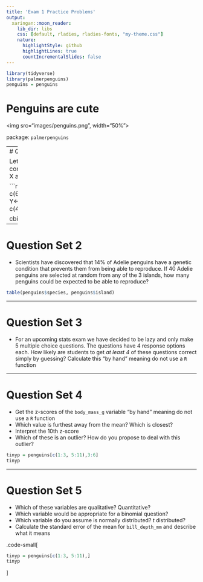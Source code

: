 ---
title: 'Exam 1 Practice Problems'
output:
  xaringan::moon_reader:
    lib_dir: libs
    css: [default, rladies, rladies-fonts, "my-theme.css"]
    nature:
      highlightStyle: github
      highlightLines: true
      countIncrementalSlides: false
---
```{r setup, warning=FALSE, message=FALSE, include = FALSE}
library(tidyverse)
library(palmerpenguins)
penguins = penguins
```


# Penguins are cute

<img src="images/penguins.png", width="50%">

package: `palmerpenguins`

---
# Question Set 1

Let's MANUALLY calculate the correlation between two variables X and Y

```{r, echo=FALSE}
X<-c(6,12,13,17,22,25,27,29,30,32)
Y<-c(45,47,39,58,68,76,75,74,78,81)

cbind(X,Y)
```

---

# Question Set 2

- Scientists have discovered that 14% of Adelie penguins have a genetic condition that prevents them from being able to reproduce. If 40 Adelie penguins are selected at random from any of the 3 islands, how many penguins could be expected to be able to reproduce?

```{r, echo=FALSE}
table(penguins$species, penguins$island)
```

---

# Question Set 3

- For an upcoming stats exam we have decided to be lazy and only make 5 multiple choice questions. The questions have 4 response options each. How likely are students to get *at least 4* of these questions correct simply by guessing? Calculate this "by hand" meaning do not use a `R` function

---

# Question Set 4

- Get the z-scores of the `body_mass_g` variable "by hand" meaning do not use a `R` function
- Which value is furthest away from the mean? Which is closest?
- Interpret the 10th z-score
- Which of these is an outlier? How do you propose to deal with this outlier?

```{r, echo=FALSE}
tinyp = penguins[c(1:3, 5:11),3:6]
tinyp
```

---

# Question Set 5

- Which of these variables are qualitative? Quantitative?
- Which variable would be appropriate for a binomial question?
- Which variable do you assume is normally distributed? $t$ distributed?
- Calculate the standard error of the mean for `bill_depth_mm` and describe what it means

.code-small[
```{r, echo=FALSE}
tinyp = penguins[c(1:3, 5:11),]
tinyp
```
]


<!-- --- -->

<!-- # Results Question Set 1 -->

<!-- - Mean of X is 21.3 -->
<!-- - Mean of Y is 64.1 -->
<!-- - Sum of (X-Xmean)*(Y-Ymean) is 1172.7 -->
<!-- - Sum of (X-Xmean)^2 is 704.1 -->
<!-- - Sum of (Y-Ymean)^2 is 2176.9 -->
<!-- - To calculate Correlation r= 1172.7/sqrt(704.1*2176.9) = .947 -->

<!-- #### Check using the cor function in R -->
<!-- ```{r} -->
<!-- cor(X,Y) -->
<!-- ``` -->

<!-- --- -->

<!-- # Results Question Set 2 -->

<!-- #### The equation to use is *E*(*X*) = *Nθ* -->
<!-- ```{r} -->
<!-- theta <- 1 - 0.14 -->
<!-- print(theta) -->
<!-- expected_value <- 40 * theta -->
<!-- print(expected_value) -->
<!-- ``` -->

<!-- --- -->

<!-- # Results Question Set 3 -->

<!-- - For a stats exam we have decided to be lazy and only make 5 multiple choice questions. The questions have 4 response options each. How likely are students to get *at least 4* of these questions correct simply by guessing? -->

<!-- .code-small[ -->
<!-- ```{r} -->
<!-- #using pbinom -->
<!-- 1-pbinom(q = 3, size = 5, prob = .25) -->

<!-- #using formula -->
<!-- (factorial(5)/(factorial(4)*factorial(5-4)))*.25^4*(1-.25)^(5-4)+(factorial(5)/(factorial(5) * factorial(5-5)))*.25^5*(1-.25)^(5-5) -->
<!-- ``` -->
<!-- ] -->


<!-- $$P(4|.25,5) = \frac{5!}{4!(5-4)!}.25^4(1-.25)^{5-4} + \\ -->
<!-- P(5|.25,5) = \frac{5!}{5!(5-5)!}.25^5(1-.25)^{5-5}$$ -->

<!-- --- -->

<!-- # Results Question Set 4 -->

<!-- - Get the z-scores of the `body_mass_g` variable "by hand" meaning do not use a `R` function -->

<!-- .code-small[ -->
<!-- ```{r, echo=FALSE} -->
<!-- tinyp = penguins[c(1:3, 5:11),3:6] -->
<!-- tinyp -->
<!-- m = mean(tinyp$body_mass_g) -->
<!-- s = sd(tinyp$body_mass_g) -->
<!-- ``` -->
<!-- ] -->

<!-- - Scores interpreted as distance from the mean, in standard deviations. -->
<!-- - Mean = 3722.5 -->
<!-- - SD = 440.2414 -->
<!-- ```{r, echo=FALSE} -->
<!-- tinyp$body_mass_g_z<-(tinyp$body_mass_g-mean(tinyp$body_mass_g))/sd(tinyp$body_mass_g) -->
<!-- tinyp$body_mass_g_z -->
<!-- ``` -->

<!-- --- -->

<!-- # Results Question Set 5 -->

<!-- - Which of these variables are qualitative? Quantitative? -->
<!-- - Which variable would be appropriate for a binomial question? -->
<!-- - Which variable do you assume is normally distributed? $t$ distributed? -->
<!-- - Calculate the standard error of the mean for `bill_depth_mm` and describe what it means -->

<!-- .code-small[ -->
<!-- ```{r, echo=FALSE} -->
<!-- tinyp = penguins[c(1:3, 5:11),] -->
<!-- tinyp -->
<!-- ``` -->
<!-- ] -->

<!-- ```{r} -->
<!-- se=sd(tinyp$bill_depth_mm)/sqrt(nrow(tinyp)) -->
<!-- se -->
<!-- ``` -->

<!-- ] -->

